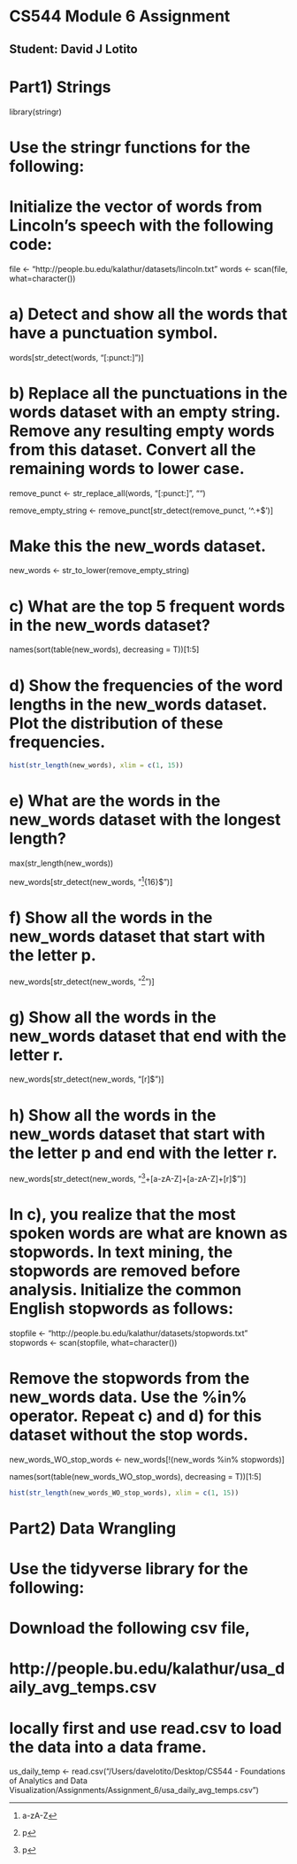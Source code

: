 # CS544 Module 6 Assignment
## Student: David J Lotito


#################
# Part1) Strings
#################

library(stringr)

# Use the stringr functions for the following:
# Initialize the vector of words from Lincoln’s speech with the following code:

file <- "http://people.bu.edu/kalathur/datasets/lincoln.txt"
words <- scan(file, what=character())

# a) Detect and show all the words that have a punctuation symbol.

words[str_detect(words, "[:punct:]")]

# b) Replace all the punctuations in the words dataset with an empty string. Remove any resulting empty words from this dataset. Convert all the remaining words to lower case.

remove_punct <- str_replace_all(words, "[:punct:]", "")

remove_empty_string <- remove_punct[str_detect(remove_punct, '^.+$')]

# Make this the new_words dataset.
new_words <- str_to_lower(remove_empty_string)

# c) What are the top 5 frequent words in the new_words dataset?

names(sort(table(new_words), decreasing = T))[1:5]


# d) Show the frequencies of the word lengths in the new_words dataset. Plot the distribution of these frequencies.
``` r

hist(str_length(new_words), xlim = c(1, 15))

```

# e) What are the words in the new_words dataset with the longest length?

max(str_length(new_words))

new_words[str_detect(new_words, "^[a-zA-Z]{16}$")]

# f) Show all the words in the new_words dataset that start with the letter p.

new_words[str_detect(new_words, "^[p]")]

# g) Show all the words in the new_words dataset that end with the letter r.

new_words[str_detect(new_words, "[r]$")]

# h) Show all the words in the new_words dataset that start with the letter p and end with the letter r.

new_words[str_detect(new_words, "^[p]+[a-zA-Z]+[a-zA-Z]+[r]$")]

# In c), you realize that the most spoken words are what are known as stopwords. In text mining, the stopwords are removed before analysis. Initialize the common English stopwords as follows:

stopfile <- "http://people.bu.edu/kalathur/datasets/stopwords.txt" 
stopwords <- scan(stopfile, what=character())

# Remove the stopwords from the new_words data. Use the %in% operator. Repeat c) and d) for this dataset without the stop words.

new_words_WO_stop_words <- new_words[!(new_words %in% stopwords)]

names(sort(table(new_words_WO_stop_words), decreasing = T))[1:5]

``` r

hist(str_length(new_words_WO_stop_words), xlim = c(1, 15))

```

#######################
# Part2) Data Wrangling
#######################

# Use the tidyverse library for the following:

# Download the following csv file, 
# http://people.bu.edu/kalathur/usa_daily_avg_temps.csv
# locally first and use read.csv to load the data into a data frame.

us_daily_temp <- read.csv("/Users/davelotito/Desktop/CS544 - Foundations of Analytics and Data Visualization/Assignments/Assignment_6/usa_daily_avg_temps.csv")













